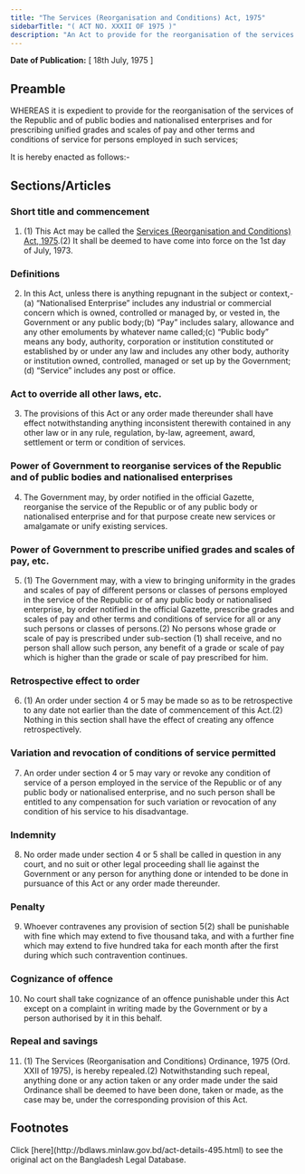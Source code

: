 ```yaml
---
title: "The Services (Reorganisation and Conditions) Act, 1975"
sidebarTitle: "( ACT NO. XXXII OF 1975 )"
description: "An Act to provide for the reorganisation of the services of the Republic and of public bodies and nationalised enterprises, and for prescribing unified grades and scales of pay and other terms and conditions of service for persons employed in such services."
---
```


**Date of Publication:** [ 18th July, 1975 ]

## Preamble

WHEREAS it is expedient to provide for the reorganisation of the services of the Republic and of public bodies and nationalised enterprises and for prescribing unified grades and scales of pay and other terms and conditions of service for persons employed in such services;

It is hereby enacted as follows:-

## Sections/Articles

### Short title and commencement

1. (1) This Act may be called the [Services (Reorganisation and Conditions) Act, 1975](/laws/volume-19/act-495 "Services (Reorganisation and Conditions) Act, 1975").(2) It shall be deemed to have come into force on the 1st day of July, 1973.

### Definitions

2. In this Act, unless there is anything repugnant in the subject or context,-(a) “Nationalised Enterprise” includes any industrial or commercial concern which is owned, controlled or managed by, or vested in, the Government or any public body;(b) “Pay” includes salary, allowance and any other emoluments by whatever name called;(c) “Public body” means any body, authority, corporation or institution constituted or established by or under any law and includes any other body, authority or institution owned, controlled, managed or set up by the Government;(d) “Service” includes any post or office.

### Act to override all other laws, etc.

3. The provisions of this Act or any order made thereunder shall have effect notwithstanding anything inconsistent therewith contained in any other law or in any rule, regulation, by-law, agreement, award, settlement or term or condition of services.

### Power of Government to reorganise services of the Republic and of public bodies and nationalised enterprises

4. The Government may, by order notified in the official Gazette, reorganise the service of the Republic or of any public body or nationalised enterprise and for that purpose create new services or amalgamate or unify existing services.

### Power of Government to prescribe unified grades and scales of pay, etc.

5. (1) The Government may, with a view to bringing uniformity in the grades and scales of pay of different persons or classes of persons employed in the service of the Republic or of any public body or nationalised enterprise, by order notified in the official Gazette, prescribe grades and scales of pay and other terms and conditions of service for all or any such persons or classes of persons.(2) No persons whose grade or scale of pay is prescribed under sub-section (1) shall receive, and no person shall allow such person, any benefit of a grade or scale of pay which is higher than the grade or scale of pay prescribed for him.

### Retrospective effect to order

6. (1) An order under section 4 or 5 may be made so as to be retrospective to any date not earlier than the date of commencement of this Act.(2) Nothing in this section shall have the effect of creating any offence retrospectively.

### Variation and revocation of conditions of service permitted

7. An order under section 4 or 5 may vary or revoke any condition of service of a person employed in the service of the Republic or of any public body or nationalised enterprise, and no such person shall be entitled to any compensation for such variation or revocation of any condition of his service to his disadvantage.

### Indemnity

8. No order made under section 4 or 5 shall be called in question in any court, and no suit or other legal proceeding shall lie against the Government or any person for anything done or intended to be done in pursuance of this Act or any order made thereunder.

### Penalty

9. Whoever contravenes any provision of section 5(2) shall be punishable with fine which may extend to five thousand taka, and with a further fine which may extend to five hundred taka for each month after the first during which such contravention continues.

### Cognizance of offence

10. No court shall take cognizance of an offence punishable under this Act except on a complaint in writing made by the Government or by a person authorised by it in this behalf.

### Repeal and savings

11. (1) The Services (Reorganisation and Conditions) Ordinance, 1975 (Ord. XXII of 1975), is hereby repealed.(2) Notwithstanding such repeal, anything done or any action taken or any order made under the said Ordinance shall be deemed to have been done, taken or made, as the case may be, under the corresponding provision of this Act.

## Footnotes

<Note>
  Click [here](http://bdlaws.minlaw.gov.bd/act-details-495.html) to see the original act on the Bangladesh Legal Database.
</Note>
